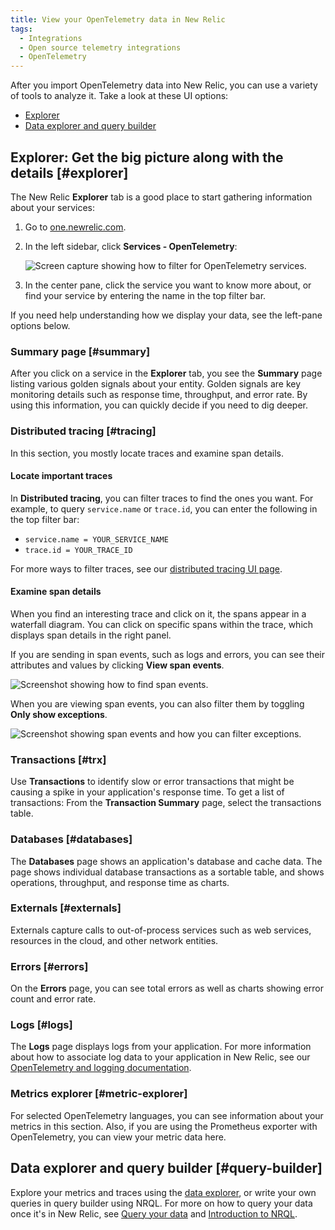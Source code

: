 ```yaml
---
title: View your OpenTelemetry data in New Relic
tags:
  - Integrations
  - Open source telemetry integrations
  - OpenTelemetry
---
```


After you import OpenTelemetry data into New Relic, you can use a variety of tools to analyze it. Take a look at these UI options:

* [Explorer](#explorer)
* [Data explorer and query builder](#query-builder)

## Explorer: Get the big picture along with the details [#explorer]

The New Relic **Explorer** tab is a good place to start gathering information about your services: 

1. Go to [one.newrelic.com](https://one.newrelic.com).
2. In the left sidebar, click **Services - OpenTelemetry**:

    ![Screen capture showing how to filter for OpenTelemetry services.](./images/explorer_otel_services.png "Filter for OpenTelemetry to see only those entities.")

3. In the center pane, click the service you want to know more about, or find your service by entering the name in the top filter bar.

If you need help understanding how we display your data, see the left-pane options below.

### Summary page [#summary]

After you click on a service in the **Explorer** tab, you see the **Summary** page listing various golden signals about your entity. Golden signals are key monitoring details such as response time, throughput, and error rate. By using this information, you can quickly decide if you need to dig deeper.

### Distributed tracing [#tracing]

In this section, you mostly locate traces and examine span details.

#### Locate important traces

In **Distributed tracing**, you can filter traces to find the ones you want. For example, to query `service.name` or `trace.id`, you can enter the  following in the top filter bar:

* `service.name = YOUR_SERVICE_NAME`
* `trace.id = YOUR_TRACE_ID`

For more ways to filter traces, see our [distributed tracing UI page](/docs/understand-dependencies/distributed-tracing/ui-data/understand-use-distributed-tracing-ui).

#### Examine span details

When you find an interesting trace and click on it, the spans appear in a waterfall diagram. You can click on specific spans within the trace, which displays span details in the right panel.

If you are sending in span events, such as logs and errors, you can see their attributes and values by clicking **View span events**.

![Screenshot showing how to find span events.](./images/view-span-events.png)

When you are viewing span events, you can also filter them by toggling **Only show exceptions**.

![Screenshot showing span events and how you can filter exceptions.](./images/span-events-exceptions.png)

### Transactions [#trx]

Use **Transactions** to identify slow or error transactions that might be causing a spike in your application's response time. To get a list of transactions: From the **Transaction Summary** page, select the transactions table.

### Databases [#databases]

The **Databases** page shows an application's database and cache data. The page shows individual database transactions as a sortable table, and shows operations, throughput, and response time as charts.

### Externals [#externals]

Externals capture calls to out-of-process services such as web services, resources in the cloud, and other network entities.

### Errors [#errors]

On the **Errors** page, you can see total errors as well as charts showing error count and error rate.

### Logs [#logs]

The **Logs** page displays logs from your application. For more information about how to associate log data to your application in New Relic, see our [OpenTelemetry and logging documentation](/docs/integrations/open-source-telemetry-integrations/opentelemetry/opentelemetry-logs).

### Metrics explorer [#metric-explorer]

For selected OpenTelemetry languages, you can see information about your metrics in this section. Also, if you are using the Prometheus exporter with OpenTelemetry, you can view your metric data here.

## Data explorer and query builder [#query-builder]

Explore your metrics and traces using the [data explorer](/docs/query-your-data/explore-query-data/data-explorer/introduction-data-explorer), or write your own queries in query builder using NRQL. For more on how to query your data once it's in New Relic, see [Query your data](/docs/query-your-data/explore-query-data/explore-data/introduction-querying-new-relic-data) and [Introduction to NRQL](/docs/query-your-data/nrql-new-relic-query-language/get-started/introduction-nrql-new-relics-query-language).
